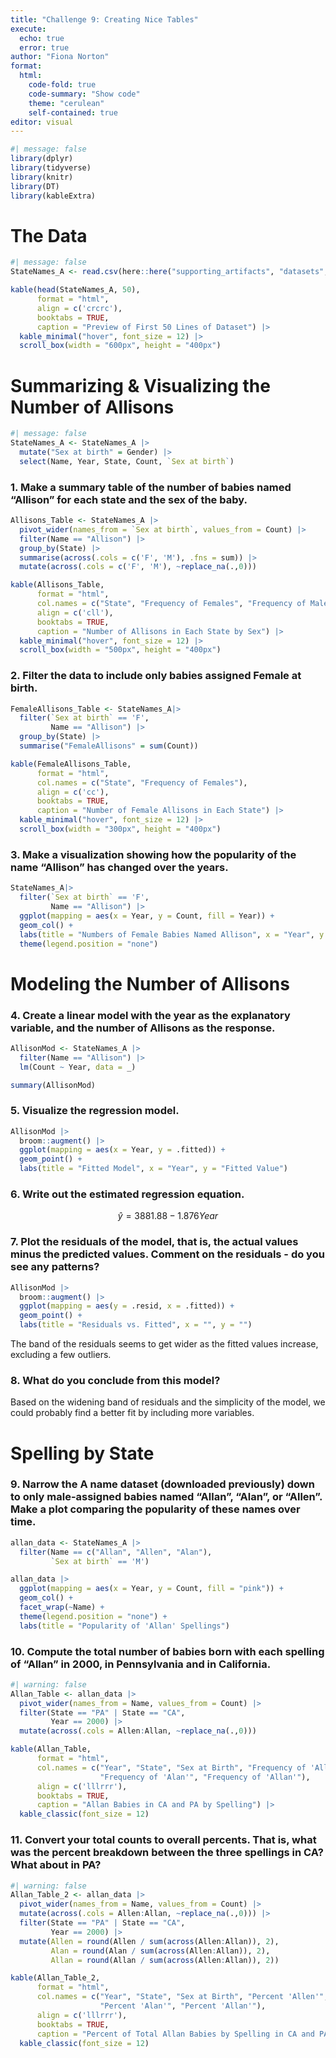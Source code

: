 ```yaml
---
title: "Challenge 9: Creating Nice Tables"
execute:
  echo: true
  error: true 
author: "Fiona Norton"
format: 
  html: 
    code-fold: true
    code-summary: "Show code"
    theme: "cerulean"
    self-contained: true
editor: visual
---
```


```r
#| message: false
library(dplyr)
library(tidyverse)
library(knitr)
library(DT)
library(kableExtra)
```

# The Data

```r
#| message: false
StateNames_A <- read.csv(here::here("supporting_artifacts", "datasets", "StateNames_A.csv"))
```

```r
kable(head(StateNames_A, 50), 
      format = "html", 
      align = c('crcrc'),
      booktabs = TRUE,
      caption = "Preview of First 50 Lines of Dataset") |> 
  kable_minimal("hover", font_size = 12) |> 
  scroll_box(width = "600px", height = "400px")
```


# Summarizing & Visualizing the Number of Allisons

```r
#| message: false
StateNames_A <- StateNames_A |> 
  mutate("Sex at birth" = Gender) |> 
  select(Name, Year, State, Count, `Sex at birth`)
```

### 1.  Make a summary table of the number of babies named "Allison" for each state and the sex of the baby. 

```r
Allisons_Table <- StateNames_A |> 
  pivot_wider(names_from = `Sex at birth`, values_from = Count) |> 
  filter(Name == "Allison") |> 
  group_by(State) |> 
  summarise(across(.cols = c('F', 'M'), .fns = sum)) |> 
  mutate(across(.cols = c('F', 'M'), ~replace_na(.,0)))

kable(Allisons_Table, 
      format = "html", 
      col.names = c("State", "Frequency of Females", "Frequency of Males"),
      align = c('cll'),
      booktabs = TRUE,
      caption = "Number of Allisons in Each State by Sex") |> 
  kable_minimal("hover", font_size = 12) |> 
  scroll_box(width = "500px", height = "400px")
```

### 2.  Filter the data to include only babies assigned Female at birth.

```r
FemaleAllisons_Table <- StateNames_A|> 
  filter(`Sex at birth` == 'F',
         Name == "Allison") |> 
  group_by(State) |> 
  summarise("FemaleAllisons" = sum(Count))

kable(FemaleAllisons_Table, 
      format = "html", 
      col.names = c("State", "Frequency of Females"),
      align = c('cc'),
      booktabs = TRUE,
      caption = "Number of Female Allisons in Each State") |> 
  kable_minimal("hover", font_size = 12) |> 
  scroll_box(width = "300px", height = "400px")
```

### 3.  Make a visualization showing how the popularity of the name "Allison" has changed over the years.

```r
StateNames_A|> 
  filter(`Sex at birth` == 'F',
         Name == "Allison") |> 
  ggplot(mapping = aes(x = Year, y = Count, fill = Year)) +
  geom_col() +
  labs(title = "Numbers of Female Babies Named Allison", x = "Year", y = "") +
  theme(legend.position = "none")
```

# Modeling the Number of Allisons 

### 4. Create a linear model with the year as the explanatory variable, and the number of Allisons as the response.

```r
AllisonMod <- StateNames_A |> 
  filter(Name == "Allison") |> 
  lm(Count ~ Year, data = _) 

summary(AllisonMod)

```

### 5. Visualize the regression model.

```r
AllisonMod |> 
  broom::augment() |> 
  ggplot(mapping = aes(x = Year, y = .fitted)) +
  geom_point() +
  labs(title = "Fitted Model", x = "Year", y = "Fitted Value")
```

### 6. Write out the estimated regression equation.

  $$ ŷ = 3881.88 - 1.876Year $$


### 7. Plot the residuals of the model, that is, the actual values minus the predicted values. Comment on the residuals - do you see any patterns?

```r
AllisonMod |> 
  broom::augment() |> 
  ggplot(mapping = aes(y = .resid, x = .fitted)) +
  geom_point() +
  labs(title = "Residuals vs. Fitted", x = "", y = "")
```

The band of the residuals seems to get wider as the fitted values increase, excluding a few outliers. 

### 8. What do you conclude from this model?

Based on the widening band of residuals and the simplicity of the model, we could probably find a better fit by including more variables.

# Spelling by State

### 9. Narrow the A name dataset (downloaded previously) down to only male-assigned babies named “Allan”, “Alan”, or “Allen”. Make a plot comparing the popularity of these names over time.

```r
allan_data <- StateNames_A |> 
  filter(Name == c("Allan", "Allen", "Alan"),
         `Sex at birth` == 'M') 

allan_data |> 
  ggplot(mapping = aes(x = Year, y = Count, fill = "pink")) +
  geom_col() +
  facet_wrap(~Name) +
  theme(legend.position = "none") +
  labs(title = "Popularity of 'Allan' Spellings")
```

### 10. Compute the total number of babies born with each spelling of “Allan” in 2000, in Pennsylvania and in California. 

```r
#| warning: false
Allan_Table <- allan_data |> 
  pivot_wider(names_from = Name, values_from = Count) |> 
  filter(State == "PA" | State == "CA",
         Year == 2000) |> 
  mutate(across(.cols = Allen:Allan, ~replace_na(.,0)))

kable(Allan_Table, 
      format = "html", 
      col.names = c("Year", "State", "Sex at Birth", "Frequency of 'Allen'", 
                    "Frequency of 'Alan'", "Frequency of 'Allan'"),
      align = c('lllrrr'),
      booktabs = TRUE,
      caption = "Allan Babies in CA and PA by Spelling") |> 
  kable_classic(font_size = 12)
```

### 11. Convert your total counts to overall percents. That is, what was the percent breakdown between the three spellings in CA? What about in PA?

```r
#| warning: false
Allan_Table_2 <- allan_data |> 
  pivot_wider(names_from = Name, values_from = Count) |> 
  mutate(across(.cols = Allen:Allan, ~replace_na(.,0))) |> 
  filter(State == "PA" | State == "CA", 
         Year == 2000) |> 
  mutate(Allen = round(Allen / sum(across(Allen:Allan)), 2),
         Alan = round(Alan / sum(across(Allen:Allan)), 2),
         Allan = round(Allan / sum(across(Allen:Allan)), 2))

kable(Allan_Table_2, 
      format = "html", 
      col.names = c("Year", "State", "Sex at Birth", "Percent 'Allen'", 
                    "Percent 'Alan'", "Percent 'Allan'"),
      align = c('lllrrr'),
      booktabs = TRUE,
      caption = "Percent of Total Allan Babies by Spelling in CA and PA") |> 
  kable_classic(font_size = 12)
```




